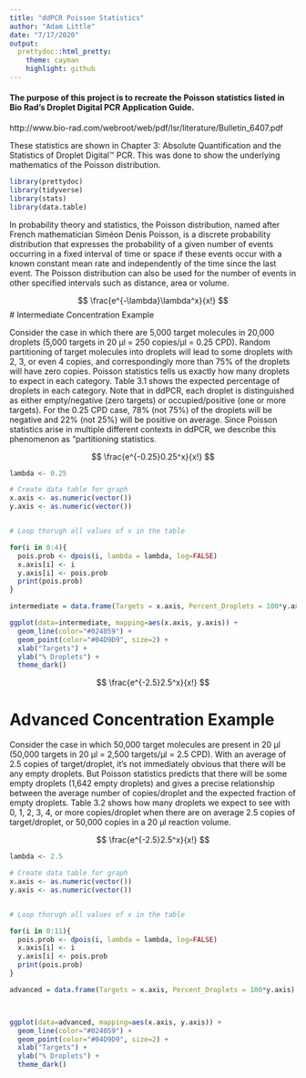 ```yaml
---
title: "ddPCR Poisson Statistics"
author: "Adam Little"
date: "7/17/2020"
output:
  prettydoc::html_pretty:
    theme: cayman
    highlight: github
---
```



#### The purpose of this project is to recreate the Poisson statistics listed in Bio Rad's Droplet Digital PCR Application Guide.

http://www.bio-rad.com/webroot/web/pdf/lsr/literature/Bulletin_6407.pdf

These statistics are shown in Chapter 3: Absolute Quantification and the Statistics of Droplet Digital™ PCR. This was done to show the underlying mathematics of the Poisson distribution.

```r

library(prettydoc)
library(tidyverse)
library(stats)
library(data.table)

```

In probability theory and statistics, the Poisson distribution, named after French mathematician Siméon Denis Poisson, is a discrete probability distribution that expresses the probability of a given number of events occurring in a fixed interval of time or space if these events occur with a known constant mean rate and independently of the time since the last event. The Poisson distribution can also be used for the number of events in other specified intervals such as distance, area or volume. 

$$ \frac{e^{-\lambda}\lambda^x}{x!} $$
# Intermediate Concentration Example

Consider the case in which there are 5,000 target molecules in 20,000 droplets (5,000 targets in 20 μl = 250 copies/μl = 0.25 CPD). Random partitioning of target molecules into droplets will lead to some droplets with 2, 3, or even 4 copies, and correspondingly more than 75% of the droplets will have zero copies. Poisson statistics tells us exactly how many droplets to expect in each category. Table 3.1 shows the expected percentage of droplets in each category. Note that in ddPCR, each droplet is distinguished as either empty/negative (zero targets) or occupied/positive (one or more targets). For the 0.25 CPD case, 78% (not 75%) of the droplets will be negative and 22% (not 25%) will be positive on average. Since Poisson statistics arise in multiple different contexts in ddPCR, we describe this phenomenon as “partitioning statistics.

$$ \frac{e^{-0.25}0.25^x}{x!} $$


```r

lambda <- 0.25

# Create data table for graph
x.axis <- as.numeric(vector())
y.axis <- as.numeric(vector())


# Loop thorugh all values of x in the table

for(i in 0:4){
  pois.prob <- dpois(i, lambda = lambda, log=FALSE)
  x.axis[i] <- i
  y.axis[i] <- pois.prob
  print(pois.prob)
}

intermediate = data.frame(Targets = x.axis, Percent_Droplets = 100*y.axis)


```

```r

ggplot(data=intermediate, mapping=aes(x.axis, y.axis)) + 
  geom_line(color="#024059") +
  geom_point(color="#04D9D9", size=2) +
  xlab("Targets") +
  ylab("% Droplets") +
  theme_dark()

```


$$ \frac{e^{-2.5}2.5^x}{x!} $$

# Advanced Concentration Example

Consider the case in which 50,000 target molecules are present in 20 μl (50,000 targets in 20 μl = 2,500 targets/μl = 2.5 CPD). With an average of 2.5 copies of target/droplet, it’s not immediately obvious that there will be any empty droplets. But Poisson statistics predicts that there will be some empty droplets (1,642 empty droplets) and gives a precise relationship between the average number of copies/droplet and the expected fraction of empty droplets. Table 3.2 shows how many droplets we expect to see with 0, 1, 2, 3, 4, or more copies/droplet when there are on average 2.5 copies of target/droplet, or 50,000 copies in a 20 μl reaction volume.


$$ \frac{e^{-2.5}2.5^x}{x!} $$

```r


lambda <- 2.5

# Create data table for graph
x.axis <- as.numeric(vector())
y.axis <- as.numeric(vector())


# Loop thorugh all values of x in the table

for(i in 0:11){
  pois.prob <- dpois(i, lambda = lambda, log=FALSE)
  x.axis[i] <- i
  y.axis[i] <- pois.prob
  print(pois.prob)
}

advanced = data.frame(Targets = x.axis, Percent_Droplets = 100*y.axis)




```


```r

ggplot(data=advanced, mapping=aes(x.axis, y.axis)) + 
  geom_line(color="#024059") +
  geom_point(color="#04D9D9", size=2) +
  xlab("Targets") +
  ylab("% Droplets") +
  theme_dark()

```




